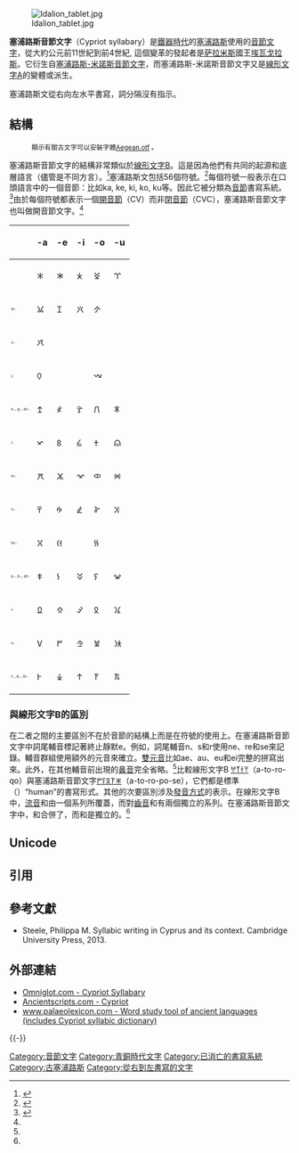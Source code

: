 {{Infobox Writing system
|name=塞浦路斯音節文字
|type=[[音節文字|音節文字]]
|languages=[[伊特拉塞浦路斯语|伊特拉塞浦路斯语]]
|time=公元前11世紀–前4世紀
|fam1 = [[線形文字A|線形文字A]]
|fam2=[[塞浦路斯-米諾斯音節文字|塞浦路斯-米諾斯音節文字]]
|iso15924=Cprt
|sample=Cypriot syllabic inscription 600-500BC.jpg
}}
[[File:Idalion_tablet.jpg|thumb]]

'''塞浦路斯音節文字'''（Cypriot syllabary）是[[鐵器時代|鐵器時代]]的[[塞浦路斯|塞浦路斯]]使用的[[音節文字|音節文字]]，從大約公元前11世紀到前4世紀, 這個變革的發起者是[[萨拉米斯|萨拉米斯]]國王[[埃瓦戈拉斯|埃瓦戈拉斯]]。它衍生自[[塞浦路斯-米諾斯音節文字|塞浦路斯-米諾斯音節文字]]，而塞浦路斯-米諾斯音節文字又是[[線形文字A|線形文字A]]的變體或派生。

塞浦路斯文從右向左水平書寫，詞分隔沒有指示。

== 結構==
:<small>顯示有關古文字可以安裝字體[http://users.teilar.gr/~g1951d/ Aegean.otf] {{Wayback|url=http://users.teilar.gr/~g1951d/ |date=20110721083505 }}。</small>
塞浦路斯音節文字的結構非常類似於[[線形文字B|線形文字B]]。這是因為他們有共同的起源和底層語言（儘管是不同方言）。<ref name="Chadwick">{{cite book|last=Chadwick|first=John|title=Linear B and related Scripts|place=Berkeley and Los Angeles|publisher=University of California Press|year=1987}}</ref>塞浦路斯文包括56個符號。<ref name="Lost Languages">{{cite book|last=Robinson|first=Andrew|title=Lost Languages|place=New York City|publisher=BCA|year=2002}}</ref>每個符號一般表示在口頭語言中的一個音節：比如ka, ke, ki, ko, ku等。因此它被分類為[[音節|音節]]書寫系統。<ref name="Mitford">{{cite book|last=Mitford|first=T. B.|last2=Masson|first2=Olivier Masson|booktitle=The Cypriot syllabary|title=The Expansion of the Greek World, Eighth to Sixth Centuries B.C.|editor-last=Boardman|editor-first=John|editor2-last=Hammond|editor2-first=N. G. L.|publisher=Cambridge University Press|year=1982|accessdate=22 October 2008|doi=10.1017/CHOL9780521234474.005}}</ref>由於每個符號都表示一個[[開音節|開音節]]（CV）而非[[閉音節|閉音節]]（CVC），塞浦路斯音節文字也叫做開音節文字。<ref name="Lost Languages"/>

{| class="wikitable nounderlines" style="font-size:250%;"
|- style="font-size:40%;" 
!
!-a
!-e
!-i
!-o
!-u
|- align="center"
!
|𐠀
|𐠁
|𐠂
|𐠃
|𐠄
|- align="center"
! style="font-size:40%;"| w-
|𐠲
|𐠳
|𐠴
|𐠵
|
|- align="center"
! style="font-size:40%;"| z-
|𐠼
|
|
|
|
|- align="center"
! style="font-size:40%;"| j-
|𐠅
|
|
|𐠈
|
|- align="middle"
! style="font-size:40%;"| k-, g-, kh-
|𐠊
|𐠋
|𐠌
|𐠍
|𐠎
|- align="middle"
! style="font-size:40%;"| l-
|𐠏
|𐠐
|𐠑
|𐠒
|𐠓
|- align="center"
! style="font-size:40%;"| m-
|𐠔
|𐠕
|𐠖
|𐠗
|𐠘
|- align="center"
! style="font-size:40%;"| n-
|𐠙
|𐠚
|𐠛
|𐠜
|𐠝
|- align="center"
! style="font-size:40%;"| ks-
|𐠷
|𐠸
|
|𐠿
|
|- align="center"
! style="font-size:40%;"| p-, b-, ph-
|𐠞
|𐠟
|𐠠
|𐠡
|𐠢
|- align="center"
! style="font-size:40%;"| r-
|𐠣
|𐠤
|𐠥
|𐠦
|𐠧
|- align="center"
! style="font-size:40%;"| s-
|𐠨
|𐠩
|𐠪
|𐠫
|𐠬
|- align="center"
! style="font-size:40%;"| t-, d-, th-
|𐠭
|𐠮
|𐠯
|𐠰
|𐠱
|}

=== 與線形文字B的區別 ===

在二者之間的主要區別不在於音節的結構上而是在符號的使用上。在塞浦路斯音節文字中詞尾輔音標記著終止靜默e。例如，詞尾輔音n、s和r使用ne、re和se來記錄。輔音群組使用額外的元音來確立。[[雙元音|雙元音]]比如ae、au、eu和ei完整的拼寫出來。此外，在其他輔音前出現的[[鼻音_(辅音)|鼻音]]完全省略。<ref name="Chadwick"/>比較線形文字B [[:en:wikt:𐀀𐀵𐀫𐀦|𐀀𐀵𐀫𐀦]]（a-to-ro-qo）與塞浦路斯音節文字[[:en:wikt:𐠀𐠰𐠦𐠡𐠩|𐠀𐠰𐠦𐠡𐠩]]（a-to-ro-po-se），它們都是標準{{polytonic|ἄνθρωπος}}（{{lang|la|anthrōpos}}）“human”的書寫形式。其他的次要區別涉及[[發音方式|發音方式]]的表示。在線形文字B中，[[流音|流音]]{{IPA|/l/}}和{{IPA|/r/}}由一個系列所覆蓋，而對[[齒音|齒音]]{{IPA|/d/}}和{{IPA|/t/}}有兩個獨立的系列。在塞浦路斯音節文字中，{{IPA|/d/}}和{{IPA|/t/}}合併了，而{{IPA|/l/}}和{{IPA|/r/}}是獨立的。<ref name="Mitford"/>

== Unicode ==
{{Unicode chart Cypriot Syllabary}}

== 引用 ==
{{reflist}}

==參考文獻==
{{refbegin}}
* Steele, Philippa M. Syllabic writing in Cyprus and its context. Cambridge University Press, 2013.
{{refend}}

==外部連結==
{{div col|2}}
*[http://www.omniglot.com/writing/cypriot.htm Omniglot.com - Cypriot Syllabary] {{Wayback|url=http://www.omniglot.com/writing/cypriot.htm |date=20210125015702 }}
*[http://www.ancientscripts.com/cypriot.html Ancientscripts.com - Cypriot] {{Wayback|url=http://www.ancientscripts.com/cypriot.html |date=20200428050213 }}
*[http://www.palaeolexicon.com/ www.palaeolexicon.com - Word study tool of ancient languages (includes Cypriot syllabic dictionary)] {{Wayback|url=http://www.palaeolexicon.com/ |date=20110203111627 }}
{{div col end}}
{{-}}
{{古希臘|state=expanded}}
{{List of writing systems}}

[[Category:音節文字|Category:音節文字]]
[[Category:青銅時代文字|Category:青銅時代文字]]
[[Category:已消亡的書寫系統|Category:已消亡的書寫系統]]
[[Category:古塞浦路斯|Category:古塞浦路斯]]
[[Category:從右到左書寫的文字|Category:從右到左書寫的文字]]